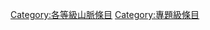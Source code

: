 {{catmore1|[[Wikipedia:山脉专题|Wikipedia:山脉专题]]}}
{{Articles by Quality|topic=山脉|project=山脉|format=TOC}}
{{emptycat}}

[[Category:各等級山脈條目|Category:各等級山脈條目]]
[[Category:專題級條目|Category:專題級條目]]